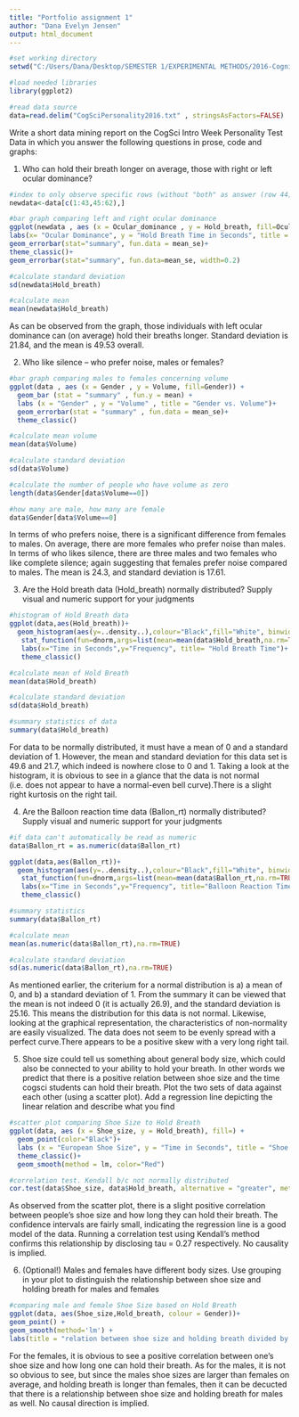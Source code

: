 ---
title: "Portfolio assignment 1"
author: "Dana Evelyn Jensen"
output: html_document
---

```{r}

#set working directory
setwd("C:/Users/Dana/Desktop/SEMESTER 1/EXPERIMENTAL METHODS/2016-Cognitive Science/2016-Experimental Methods/Data for exercises/Everything RStudio/PORTFOLIOS")

#load needed libraries
library(ggplot2)

#read data source
data=read.delim("CogSciPersonality2016.txt" , stringsAsFactors=FALSE)

```

Write a short data mining report on the CogSci Intro Week Personality Test Data in which you answer the following questions in prose, code and graphs:

1) Who can hold their breath longer on average, those with right or left ocular dominance?

```{r}

#index to only observe specific rows (without "both" as answer (row 44))
newdata<-data[c(1:43,45:62),]

#bar graph comparing left and right ocular dominance
ggplot(newdata , aes (x = Ocular_dominance , y = Hold_breath, fill=Ocular_dominance)) + geom_bar (stat = "summary", fun.y = mean)+
labs(x= "Ocular Dominance", y = "Hold Breath Time in Seconds", title = "Ocular Dominance vs. Hold Breath Length")+
geom_errorbar(stat="summary", fun.data = mean_se)+
theme_classic()+
geom_errorbar(stat="summary", fun.data=mean_se, width=0.2)

#calculate standard deviation
sd(newdata$Hold_breath)

#calculate mean
mean(newdata$Hold_breath)

```

As can be observed from the graph, those individuals with left ocular dominance can (on average) hold their breaths longer. Standard deviation is 21.84, and the mean is 49.53 overall.

2) Who like silence – who prefer noise, males or females? 

```{r}

#bar graph comparing males to females concerning volume
ggplot(data , aes (x = Gender , y = Volume, fill=Gender)) +
  geom_bar (stat = "summary" , fun.y = mean) +
  labs (x = "Gender" , y = "Volume" , title = "Gender vs. Volume")+
  geom_errorbar(stat = "summary" , fun.data = mean_se)+
  theme_classic()

#calculate mean volume 
mean(data$Volume)

#calculate standard deviation
sd(data$Volume)

#calculate the number of people who have volume as zero
length(data$Gender[data$Volume==0])

#how many are male, how many are female
data$Gender[data$Volume==0]

```

In terms of who prefers noise, there is a significant difference from females to males. On average, there are more females who prefer noise than males. In terms of who likes silence, there are three males and two females who like complete silence; again suggesting that females prefer noise compared to males. The mean is 24.3, and standard deviation is 17.61.

3) Are the Hold breath data (Hold_breath) normally distributed? Supply visual and numeric support for your judgments   

```{r}

#histogram of Hold Breath data
ggplot(data,aes(Hold_breath))+
  geom_histogram(aes(y=..density..),colour="Black",fill="White", binwidth = 5)+   
   stat_function(fun=dnorm,args=list(mean=mean(data$Hold_breath,na.rm=TRUE),sd=sd(data$Ballon_rt,na.rm=TRUE)),colour="Red",size=1)+ 
   labs(x="Time in Seconds",y="Frequency", title= "Hold Breath Time")+  
   theme_classic()

#calculate mean of Hold Breath
mean(data$Hold_breath)

#calculate standard deviation
sd(data$Hold_breath)

#summary statistics of data
summary(data$Hold_breath)

```

For data to be normally distributed, it must have a mean of 0 and a standard deviation of 1. However, the mean and standard deviation for this data set is 49.6 and 21.7, which indeed is nowhere close to 0 and 1. Taking a look at the histogram, it is obvious to see in a glance that the data is not normal (i.e. does not appear to have a normal-even bell curve).There is a slight right kurtosis on the right tail.

4) Are the Balloon reaction time data (Ballon_rt) normally distributed? Supply visual and numeric support for your judgments   

```{r}

#if data can't automatically be read as numeric
data$Ballon_rt = as.numeric(data$Ballon_rt)

ggplot(data,aes(Ballon_rt))+
  geom_histogram(aes(y=..density..),colour="Black",fill="White", binwidth = 5)+   
   stat_function(fun=dnorm,args=list(mean=mean(data$Ballon_rt,na.rm=TRUE),sd=sd(data$Ballon_rt,na.rm=TRUE)),colour="Red",size=1)+ 
   labs(x="Time in Seconds",y="Frequency", title="Balloon Reaction Time")+  
   theme_classic()

#summary statistics
summary(data$Ballon_rt)

#calculate mean
mean(as.numeric(data$Ballon_rt),na.rm=TRUE)

#calculate standard deviation
sd(as.numeric(data$Ballon_rt),na.rm=TRUE)

```

As mentioned earlier, the criterium for a normal distribution is a) a mean of 0, and b) a standard deviation of 1. From the summary it can be viewed that the mean is not indeed 0 (it is actually 26.9), and the standard deviation is 25.16. This means the distribution for this data is not normal. Likewise, looking at the graphical representation, the characteristics of non-normality are easily visualized. The data does not seem to be evenly spread with a perfect curve.There appears to be a positive skew with a very long right tail.

5) Shoe size could tell us something about general body size, which could also be connected to your ability to hold your breath. In other words we predict that there is a positive relation between shoe size and the time cogsci students can hold their breath. Plot the two sets of data against each other (using a scatter plot). Add a regression line depicting the linear relation and describe what you find  

```{r}

#scatter plot comparing Shoe Size to Hold Breath
ggplot(data, aes (x = Shoe_size, y = Hold_breath), fill=) +
  geom_point(color="Black")+
  labs (x = "European Shoe Size", y = "Time in Seconds", title = "Shoe Size Vs. Hold Breath Length")+
  theme_classic()+
  geom_smooth(method = lm, color="Red")

#correlation test. Kendall b/c not normally distributed
cor.test(data$Shoe_size, data$Hold_breath, alternative = "greater", method = "kendall")

```

As observed from the scatter plot, there is a slight positive correlation between people's shoe size and how long they can hold their breath. The confidence intervals are fairly small, indicating the regression line is a good model of the data. Running a correlation test using Kendall's method confirms this relationship by disclosing tau = 0.27 respectively. No causality is implied.

6) (Optional!) Males and females have different body sizes. Use grouping in your plot to distinguish the relationship between shoe size and holding breath for males and females 

```{r}

#comparing male and female Shoe Size based on Hold Breath
ggplot(data, aes(Shoe_size,Hold_breath, colour = Gender))+ 
geom_point() +
geom_smooth(method='lm') +
labs(title = "relation between shoe size and holding breath divided by gender", x = "Shoe size",   "Holding breath (secs)")

```

For the females, it is obvious to see a positive correlation between one's shoe size and how long one can hold their breath. As for the males, it is not so obvious to see, but since the males shoe sizes are larger than females on average, and holding breath is longer than females, then it can be decucted that there is a relationship between shoe size and holding breath for males as well. No causal direction is implied.
